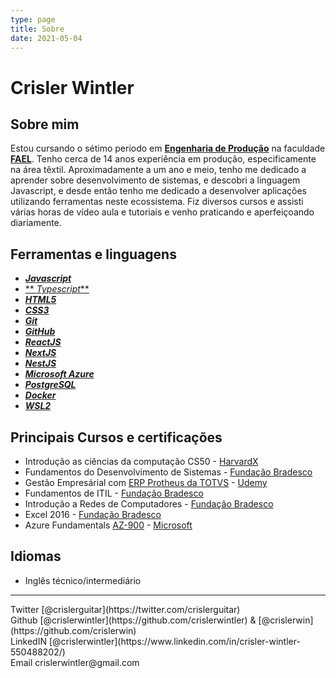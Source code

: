 ```yaml
---
type: page
title: Sobre
date: 2021-05-04
---
```


# Crisler Wintler 

## Sobre mim
Estou cursando o sétimo periodo em [**Engenharia de Produção**](https://www.voitto.com.br/blog/artigo/engenharia-de-producao) 
na faculdade [**FAEL**](https://fael.edu.br/).
Tenho cerca de 14 anos experiência em produção,
especificamente na área têxtil. Aproximadamente a um ano e meio, tenho me dedicado
 a aprender sobre desenvolvimento de sistemas, e descobri a linguagem Javascript, 
e desde então tenho me dedicado a desenvolver aplicações utilizando ferramentas neste ecossistema.
Fiz diversos cursos e assisti várias horas de vídeo aula e tutoriais e venho praticando e 
aperfeiçoando diariamente.
## Ferramentas e linguagens
- [**_Javascript_**](https://developer.mozilla.org/pt-BR/docs/Web/JavaScript) 
- [** _Typescript_**](https://www.typescriptlang.org/)
- [**_HTML5_**](https://developer.mozilla.org/pt-BR/docs/Web/HTML)
-  [**_CSS3_**](https://developer.mozilla.org/pt-BR/docs/Web/CSS)
-  [**_Git_**](https://git-scm.com/)
- [**_GitHub_**](https://guides.github.com/activities/hello-world/#what)
- [**_ReactJS_**](https://pt-br.reactjs.org/)
- [**_NextJS_**](https://nextjs.org/) 
- [**_NestJS_**](https://nestjs.com/)
- [**_Microsoft Azure_**](https://azure.microsoft.com/pt-br/)
- [**_PostgreSQL_**](https://www.postgresql.org/)
- [**_Docker_**](https://www.docker.com/)
- [**_WSL2_**](https://maurogiusti.medium.com/running-ubuntu-on-windows-10-with-wsl2-c4f06b3c353)


## Principais Cursos e certificações
- Introdução as ciências da computação CS50 - [HarvardX](https://online-learning.harvardedu/course/cs50-introduction-computer-science?delta=0)
- Fundamentos do Desenvolvimento de Sistemas  - [Fundação Bradesco](https://www.ev.org.br/trilhas-de-conhecimento/fundamentos-do-desenvolvimento-de-sistemas)
- Gestão Empresárial com [ERP Protheus da TOTVS](https://www.totvs.com/blog/erp/protheus-da-totvs/) - [Udemy](https://www.udemy.com/course/gestao-empresarial-com-erp/)
- Fundamentos de ITIL - [Fundação Bradesco](https://www.ev.org.br/cursos/fundamentos-de-itil)
- Introdução a Redes de Computadores - [Fundação Bradesco](https://www.ev.org.br/cursos/introducao-a-redes-de-computadores)
- Excel 2016 - [Fundação Bradesco](https://www.ev.org.br/trilhas-de-conhecimento/excel-2016)
- Azure Fundamentals [AZ-900](https://docs.microsoft.com/pt-br/learn/certifications/exams/az-900) - [Microsoft](https://docs.microsoft.com/pt-br)
## Idiomas
- Inglês técnico/intermediário

---

<div>
  Twitter [@crislerguitar](https://twitter.com/crislerguitar)
  <br />
  Github [@crislerwintler](https://github.com/crislerwintler) & [@crislerwin](https://github.com/crislerwin)
  <br />
  LinkedIN [@crislerwintler](https://www.linkedin.com/in/crisler-wintler-550488202/)
  <br />
  Email crislerwintler@gmail.com
</div>
